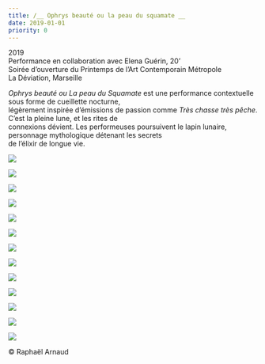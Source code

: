 ```yaml
---
title: /__ Ophrys beauté ou la peau du squamate __
date: 2019-01-01
priority: 0
---
```

2019\
Performance en collaboration avec Elena Guérin, 20’\
Soirée d’ouverture du Printemps de l’Art Contemporain Métropole\
La Déviation, Marseille

*Ophrys beauté ou La peau du Squamate* est une performance contextuelle sous forme de cueillette nocturne,\
légèrement inspirée d’émissions de passion comme *Très chasse très pêche*. C’est la pleine lune, et les rites de\
connexions dévient. Les performeuses poursuivent le lapin lunaire, personnage mythologique détenant les secrets\
de l’élixir de longue vie.

![](src/assets/images/projects/ophrys-beaute-ou-la-peau-du-squamate/1_IMG_0054.jpg)

![](src/assets/images/projects/ophrys-beaute-ou-la-peau-du-squamate/2_IMG_0102.jpg)

![](src/assets/images/projects/ophrys-beaute-ou-la-peau-du-squamate/3_PAC-La-Deviation-18-mai-2019-32clair-rose.jpg)

![](src/assets/images/projects/ophrys-beaute-ou-la-peau-du-squamate/4_PAC-La-Deviation-18-mai-2019-35clair.jpg)

![](src/assets/images/projects/ophrys-beaute-ou-la-peau-du-squamate/5_PAC-La-Deviation-18-mai-2019-34.jpg)

![](src/assets/images/projects/ophrys-beaute-ou-la-peau-du-squamate/6-PAC-La-Deviation-18-mai-2019-38.jpg)

![](src/assets/images/projects/ophrys-beaute-ou-la-peau-du-squamate/7_3IMG_0083_copie.jpg)

![](src/assets/images/projects/ophrys-beaute-ou-la-peau-du-squamate/8_vlcsnap-2019-05-14-14h30m39s557.jpg)

![](src/assets/images/projects/ophrys-beaute-ou-la-peau-du-squamate/9_vlcsnap-2019-06-16-16h44m54s214.jpg)

![](src/assets/images/projects/ophrys-beaute-ou-la-peau-du-squamate/10_PAC-La-Deviation-18-mai-2019-36.jpg)

![](src/assets/images/projects/ophrys-beaute-ou-la-peau-du-squamate/11_PAC-La-Deviation-18-mai-2019-39.jpg)

![](src/assets/images/projects/ophrys-beaute-ou-la-peau-du-squamate/12_PAC-La-Deviation-18-mai-2019-40.jpg)

![](src/assets/images/projects/ophrys-beaute-ou-la-peau-du-squamate/13_PAC-La-Deviation-18-mai-2019-41.jpg)

<VimeoEmbed videoId={340082567} />

© Raphaël Arnaud
